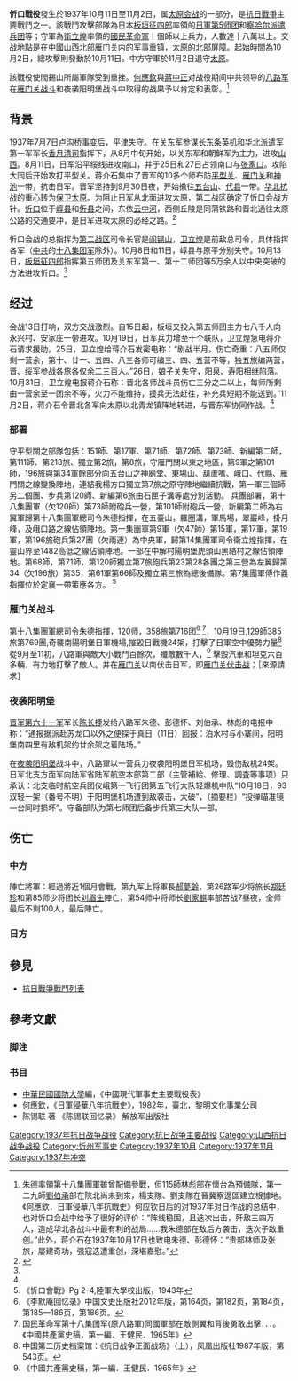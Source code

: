 {{Infobox Military Conflict
|campaign=
|partof= [[中國抗日戰爭|中國抗日戰爭]][[太原會戰|太原會戰]]
|image=[[Image:Chinese_troops_marching_in_Xinkou.jpg|300px]]
|caption=前往忻口山區佈防的中國軍隊
|conflict=忻口戰鬥
|date=1937年10月11日－11月5日
|place={{rOC-1928|山西省}}北部邊境
|result=日軍勝利
|combatant1={{ROC-1928}}
|combatant2={{Flag|Empire of Japan}}
|commander1={{flagicon|Republic of China (1912–1949)}} [[阎锡山|阎锡山]] <br> {{flagicon|Republic of China (1912–1949)}} [[卫立煌|卫立煌]]<br> {{flagicon|Republic of China (1912–1949)}} [[朱德|朱德]]
|commander2={{Flagicon|Empire of Japan}} [[板垣征四郎|板垣征四郎]]
|strength1=28万人
|strength2=14万人
|casualties1=10万人
|casualties2=2万人
}}

'''忻口戰役'''發生於1937年10月11日至11月2日，属[[太原会战|太原会战]]的一部分，是[[抗日戰爭|抗日戰爭]]主要戰鬥之一。該戰鬥攻擊部隊為日本[[板垣征四郎|板垣征四郎]]率領的[[侵华日军|日軍]][[第5师团|第5师团]]和[[察哈尔派遣兵团|察哈尔派遣兵团]]等；守軍為[[衛立煌|衛立煌]]率領的[[國民革命軍|國民革命軍]]十個師以上兵力，人數達十八萬以上。交战地點是在[[中華民國大陸時期|中國]]山西北部[[雁门关|雁门关]]内的军事重镇，太原的北部屏障。起始時間為10月2日，總攻擊則發動於10月11日。中方守軍於11月2日退守[[太原|太原]]。

該戰役使閻錫山所屬軍隊受到重挫。[[何應欽|何應欽]]與[[蔣中正|蔣中正]]对战役期间中共领导的[[八路军|八路军]]在[[雁门关战斗|雁门关战斗]]和夜袭阳明堡战斗中取得的战果予以肯定和表彰。<ref>朱德率領第十八集團軍雖曾配備參戰，但115師[[林彪|林彪]]部在懷台為預備隊，第一二九師[[劉伯承|劉伯承]]部在陝北尚未到來，楊支隊、劉支隊在晉冀察邊區建立根據地。《何應欽．日軍侵華八年抗戰史》何应钦日后的对1937年对日作战的总结中，也对忻口会战中给予了很好的评价：“阵线稳固，且迭次出击，歼敌三四万人，造成华北各战斗中最有利的战局……我朱德部在敌后方袭击，迭次子敌重创。”此外，蒋介石在1937年10月17日也致电朱德、彭德怀：“贵部林师及张旅，屡建奇功，强寇迭遭重创，深堪嘉慰。”</ref>

==背景==
1937年7月7日[[卢沟桥事变|卢沟桥事变]]后，平津失守。在[[关东军|关东军]]参谋长[[东条英机|东条英机]]和[[华北派遣军|华北派遣军]]第一军军长[[香月清司|香月清司]]指挥下，从8月中旬开始，以关东军和朝鲜军为主力，进攻[[山西|山西]]。8月11日，日军沿平绥线进攻南口，并于25日和27日占领南口与[[张家口|张家口]]。攻陷大同后开始攻打平型关。蒋介石集中了晋军的10多个师布防[[平型关|平型关]]、[[雁门关|雁门关]]和[[神池|神池]]一带，抗击日军。晋军坚持到9月30日夜，开始撤往[[五台山|五台山]]、[[代县|代县]]一带。[[华北抗战|华北抗战]]的重心转为[[太原保卫战|保卫太原]]。为阻止日军从北面进攻太原，第二战区确定了忻口会战方针。[[忻口|忻口]]位于[[崞县|崞县]]和[[忻县|忻县]]之间，东依[[云中河|云中河]]，西侧丘陵是同蒲铁路和晋北通往太原公路的交通要冲，是日军进攻太原的必经之路。<ref name=yy>{{cite book|author1=杨树标|coauthors=杨菁|title=蒋介石传（1887-1949）|date=2008-01-18|publisher=浙江大学出版社|isbn=7308057569|chapter=第四章 第二节 第二小节：比较努力的抗战|url=http://www.wenqujingdian.com/public/editor/attached/file/20180531/20180531140641_24463.pdf|archive-url=https://web.archive.org/web/20210319030806/http://www.wenqujingdian.com/public/editor/attached/file/20180531/20180531140641_24463.pdf|archive-date=2021-03-19|dead-url=no|access-date=2021-03-18}}</ref>

忻口会战的总指挥为[[第二战区|第二战区]]司令长官是[[阎锡山|阎锡山]]，[[卫立煌|卫立煌]]是前敌总司令，具体指挥各军（[[中共|中共]]的[[十八集团军|十八集团军]]除外）。10月8日和11日，崞县与原平分别失守。10月13日，[[板垣征四郎|板垣征四郎]]指挥第五师团及关东军第一、第十二师团等5万余人以中央突破的方法进攻忻口。<ref name=yy/>

==经过==
会战13日打响，双方交战激烈。自15日起，板垣又投入第五师团主力七八千人向永兴村、安家庄一带进攻。10月19日，日军兵力增至十个联队，卫立煌急电蒋介石请求援助。25日，卫立煌给蒋介石发密电称：“剧战半月，伤亡奇重：八五师仅剩一营余，第十、廿一、五四、八三各师可编三、四、五营不等，独五旅编两营，晋、绥军参战各旅各仅余二三百人。”26日，[[娘子关|娘子关]]失守，[[阳泉|阳泉]]、[[寿阳县|寿阳]]相继陷落。10月31日，卫立煌电报蒋介石称：晋北各师战斗员伤亡三分之二以上，每师所剩由一营余至一团余不等，火力不能维持，援兵无法赶往，补充兵短期不能送到。”11月2日，蒋介石令晋北各军向太原以北青龙镇阵地转进，与晋东军协同作战。<ref name=yy/>

===部署===
守平型關之部隊包括：151師、第17軍、第71師、第72師、第73師、新編第二師，第111師、第218旅、獨立第2旅，第8旅，守雁門關以東之地區，第9軍之第101師，196旅與第34軍餘部分向五台山之神廟堂、東場山、葫蘆嘴、峨口、代縣、雁門關之線變換陣地，連結我楊方口獨立第7旅之原守陣地繼續抗戰，第一軍三個師另二個團、步兵第120師、新編第6旅由石匣子溝等處分別活動。
兵團部署，第十八集團軍（欠120師）第73師附砲兵一營，第101師附砲兵一營，新編第二師為右翼軍歸第十八集團軍總司令朱德指揮，在五臺山，羅圈溝，軍馬場，翠巖峰，掛月峰，及峨口路之線佔領陣地。第一集團軍第9軍（欠47師）第15軍，第17軍，第19軍，第196旅砲兵第27團（欠兩連）為中央軍，歸第14集團軍司令衛立煌指揮，在靈山界至1482高低之線佔領陣地。一部在中解村陽明堡虎頭山黑絡村之線佔領陣地。第68師，第71師，第120師獨立第7旅砲兵第23第28各團之第三營為左翼歸第34（欠196旅）第35，第61軍第66師及獨立第三旅為總後備隊。第7集團軍傅作義指揮位於定襄一帶策應各方。 <ref>《忻口會戰》Pg 2-4,陸軍大學校出版，1943年</ref>

===雁门关战斗===
{{main|雁门关战斗}}
第十八集團軍總司令朱德指揮，120师，358旅第716团<ref> 《李默庵回忆录》中国文史出版社2012年版，第164页，第182页，第184页，第185—186页，第186页。 </ref> <ref>国民革命军第十八集团军(原八路軍)同國軍部在敵側翼和背後勇敢出擊．．．。《中國共產黨史稿，第一編．王健民．1965年》</ref>，10月19日,129師385旅第769團,奇襲南陽明堡日軍機場,摧毀日戰機24架，打擊了日軍空中優勢力量<ref>中国第二历史档案馆：《抗日战争正面战场》（上），凤凰出版社1987年版，第543页。 </ref>從9月至11初，八路軍與敵大小戰鬥百餘次，殲敵數千人，<ref>《中國共產黨史稿，第一編．王健民．1965年》</ref> 擊毀汽車和坦克六百多輛，有力地打擊了敵人。并在[[雁门关|雁门关]]以南伏击日军，即[[雁门关伏击战|雁门关伏击战]]；［來源請求］

===夜袭阳明堡===
[[晋军|晋军]][[国民革命军第六十一军|第六十一军]]军长[[陈长捷|陈长捷]]发给八路军朱德、彭德怀、刘伯承、林彪的电报中称：“通报据派赴苏龙口以外之便探于真日（11日）回报：泊水村与小寨间，阳明堡南四里有敌机架约廿余架之着陆场。”

在[[夜袭阳明堡|夜袭阳明堡]]战斗中，八路軍以一营兵力夜袭阳明堡日军机场，毁伤敌机24架。日军北支方面军向陆军省陆军航空本部第二部（主管補給、修理、調査等事项）只承认：北支临时航空兵团仪峨第一飞行团第五飞行大队轻爆机中队“10月18日，93双轻一架（番号不明）于阳明堡机场遭到敌袭击，大破”，（摘要栏）“投弹瞄准镜一台同时损坏”。守备部队为第七师团后备步兵第三大队一部。

==伤亡==
===中方===
陣亡將軍：經過將近1個月會戰，第九军上将軍長[[郝夢齡|郝夢齡]]，第26路军少将旅长[[郑廷珍|郑廷珍]]和第85师少将团长[[刘眉生|刘眉生]]陣亡，第54师中将师长[[劉家麒|劉家麒]]率部苦战7昼夜，全师最后不剩100人，最后陣亡。

===日方===

==參見==
*[[抗日戰爭戰鬥列表|抗日戰爭戰鬥列表]]
==參考文獻==
=== 脚注 ===
{{Reflist|2}}
===书目===
*[[中華民國|中華民國]][[國防大學_(臺灣)|國防大學]]編，《中國現代軍事史主要戰役表》
*何應欽，《日軍侵華八年抗戰史》，1982年，臺北，黎明文化事業公司
*陈锡联 著 《陈锡联回忆录》 解放军出版社

{{中国抗日战争}}

[[Category:1937年抗日战争战役|Category:1937年抗日战争战役]]
[[Category:抗日战争主要战役|Category:抗日战争主要战役]]
[[Category:山西抗日战争战役|Category:山西抗日战争战役]]
[[Category:忻州军事史|Category:忻州军事史]]
[[Category:1937年10月|Category:1937年10月]]
[[Category:1937年11月|Category:1937年11月]]
[[Category:1937年冲突|Category:1937年冲突]]